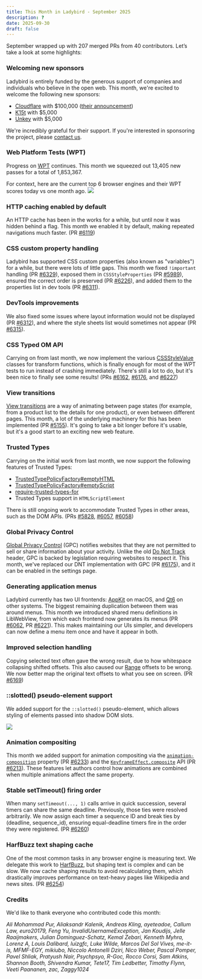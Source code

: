 ```yaml
---
title: This Month in Ladybird - September 2025
description: ?
date: 2025-09-30
draft: false
---
```


September wrapped up with 207 merged PRs from 40 contributors. Let’s take a look at some highlights:

### Welcoming new sponsors

Ladybird is entirely funded by the generous support of companies and individuals who believe in the open web. This month, we're excited to welcome the following new sponsors:

- [Cloudflare](https://cloudflare.com) with $100,000 ([their announcement](https://blog.cloudflare.com/supporting-the-future-of-the-open-web/))
- [K15t](https://www.k15t.com) with $5,000
- [Unkey](https://www.unkey.com) with $5,000

We're incredibly grateful for their support. If you're interested in sponsoring the project, please [contact us](mailto:contact@ladybird.org).

### Web Platform Tests (WPT)

Progress on [WPT](https://web-platform-tests.org) continues. This month we squeezed out 13,405 new passes for a total of 1,853,367.

For context, here are the current top 6 browser engines and their WPT scores today vs one month ago.
![](/assets/img/newsletter-sep-2025-wpt.gif)

### HTTP caching enabled by default

An HTTP cache has been in the works for a while, but until now it was hidden behind a flag. This month we enabled it by default, making repeated navigations much faster. (PR [#6119](https://github.com/LadybirdBrowser/ladybird/pull/6119))

### CSS custom property handling

Ladybird has supported CSS custom properties (also known as "variables") for a while, but there were lots of little gaps. This month we fixed `!important` handling (PR [#6329](https://github.com/LadybirdBrowser/ladybird/pull/6329)), exposed them in `CSSStyleProperties` (PR [#5989](https://github.com/LadybirdBrowser/ladybird/pull/5989)), ensured the correct order is preserved (PR [#6226](https://github.com/LadybirdBrowser/ladybird/pull/6226)), and added them to the properties list in dev tools (PR [#6311](https://github.com/LadybirdBrowser/ladybird/pull/6311)).

### DevTools improvements

We also fixed some issues where layout information would not be displayed (PR [#6312](https://github.com/LadybirdBrowser/ladybird/pull/6312)), and where the style sheets list would sometimes not appear (PR [#6315](https://github.com/LadybirdBrowser/ladybird/pull/6315)).

### CSS Typed OM API

Carrying on from last month, we now implement the various [CSSStyleValue](https://drafts.css-houdini.org/css-typed-om/#stylevalue-objects) classes for transform functions, which is finally enough for most of the WPT tests to run instead of crashing immediately. There's still a lot to do, but it's been nice to finally see some results!
(PRs [#6162](https://github.com/LadybirdBrowser/ladybird/pull/6162), [#6176](https://github.com/LadybirdBrowser/ladybird/pull/6176), and [#6227](https://github.com/LadybirdBrowser/ladybird/pull/6227))

### View transitions

[View transitions](https://drafts.csswg.org/css-view-transitions-1/) are a way of animating between page states (for example, from a product list to the details for one product), or even between different pages. This month, a lot of the underlying machinery for this has been implemented (PR [#5155](https://github.com/LadybirdBrowser/ladybird/pull/5155)). It's going to take a bit longer before it's usable, but it's a good start to an exciting new web feature.

### Trusted Types

Carrying on the initial work from last month, we now support the following features of Trusted Types:

- [TrustedTypePolicyFactory#emptyHTML](https://developer.mozilla.org/en-US/docs/Web/API/TrustedTypePolicyFactory/emptyHTML)
- [TrustedTypePolicyFactory#emptyScript](https://developer.mozilla.org/en-US/docs/Web/API/TrustedTypePolicyFactory/emptyScript)
- [require-trusted-types-for](https://developer.mozilla.org/en-US/docs/Web/HTTP/Reference/Headers/Content-Security-Policy/require-trusted-types-for)
- Trusted Types support in `HTMLScriptElement`

There is still ongoing work to accommodate Trusted Types in other areas, such as the DOM APIs.
(PRs [#5828](https://github.com/LadybirdBrowser/ladybird/pull/5828), [#6057](https://github.com/LadybirdBrowser/ladybird/pull/6057), [#6058](https://github.com/LadybirdBrowser/ladybird/pull/6058))

### Global Privacy Control

[Global Privacy Control](https://globalprivacycontrol.org/) (GPC) notifies websites that they are not permitted to sell or share information about your activity. Unlike the old [Do Not Track](https://developer.mozilla.org/en-US/docs/Web/API/Navigator/doNotTrack) header, GPC is backed by legislation requiring websites to respect it. This month, we've replaced our DNT implementation with GPC (PR [#6175](https://github.com/LadybirdBrowser/ladybird/pull/6175)), and it can be enabled in the settings page.

### Generating application menus

Ladybird currently has two UI frontends: [AppKit](https://developer.apple.com/documentation/appkit?language=objc) on macOS, and [Qt6](https://www.qt.io/product/qt6) on other systems. The biggest remaining duplication between them was around menus. This month we introduced shared menu definitions in LibWebView, from which each frontend now generates its menus (PR [#6062](https://github.com/LadybirdBrowser/ladybird/pull/6062), PR [#6221](https://github.com/LadybirdBrowser/ladybird/pull/6221)). This makes maintaining our UIs simpler, and developers can now define a menu item once and have it appear in both.

### Improved selection handling

Copying selected text often gave the wrong result, due to how whitespace collapsing shifted offsets. This also caused our [Range](https://developer.mozilla.org/en-US/docs/Web/API/Range) offsets to be wrong. We now better map the original text offsets to what you see on screen. (PR [#6169](https://github.com/LadybirdBrowser/ladybird/pull/6169))

### ::slotted() pseudo-element support

We added support for the `::slotted()` pseudo-element, which allows styling of elements passed into shadow DOM slots.

![](/assets/img/newsletter-sep-2025-rt-slotted-selector-progress.png)

### Animation compositing

This month we added support for animation compositing via the [`animation-composition`](https://developer.mozilla.org/en-US/docs/Web/CSS/animation-composition) property (PR [#6233](https://github.com/LadybirdBrowser/ladybird/pull/6233)) and the [`KeyframeEffect.composite`](https://developer.mozilla.org/en-US/docs/Web/API/KeyframeEffect/composite) API (PR [#6213](https://github.com/LadybirdBrowser/ladybird/pull/6213)). These features let authors control how animations are combined when multiple animations affect the same property.

### Stable setTimeout() firing order

When many `setTimeout(..., 1)` calls arrive in quick succession, several timers can share the same deadline. Previously, those ties were resolved arbitrarily. We now assign each timer a sequence ID and break ties by (deadline, sequence_id), ensuring equal-deadline timers fire in the order they were registered. (PR [#6260](https://github.com/LadybirdBrowser/ladybird/pull/6260))

### HarfBuzz text shaping cache

One of the most common tasks in any browser engine is measuring text. We delegate this work to [HarfBuzz](https://harfbuzz.github.io), but shaping text is complex and can be slow. We now cache shaping results to avoid recalculating them, which drastically improves performance on text-heavy pages like Wikipedia and news sites. (PR [#6254](https://github.com/LadybirdBrowser/ladybird/pull/6254))

### Credits

We'd like to thank everyone who contributed code this month:

_Ali Mohammad Pur, Aliaksandr Kalenik, Andreas Kling, ayeteadoe, Callum Law, euro20179, Feng Yu, InvalidUsernameException, Jan Koudijs, Jelle Raaijmakers, Julian Dominguez-Schatz, Kemal Zebari, Kenneth Myhra, Lorenz A, Louis Dalibard, luizgfc, Luke Wilde, Marcos Del Sol Vives, me-it-is, MFMF-EGY, mikiubo, Niccolo Antonelli Dziri, Nico Weber, Pascal Pomper, Pavel Shliak, Pratyush Nair, Psychpsyo, R-Goc, Rocco Corsi, Sam Atkins, Shannon Booth, Shivendra Kumar, Tete17, Tim Ledbetter, Timothy Flynn, Veeti Paananen, zac, Zaggy1024_
